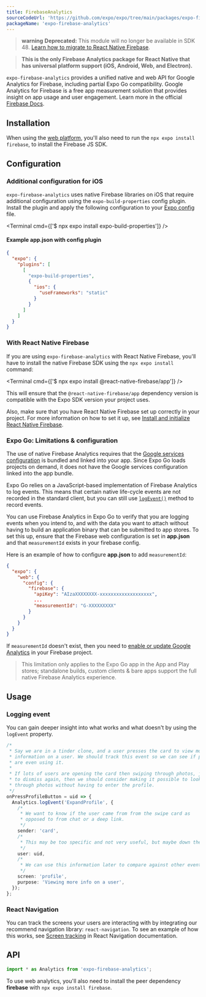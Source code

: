 ```yaml
---
title: FirebaseAnalytics
sourceCodeUrl: 'https://github.com/expo/expo/tree/main/packages/expo-firebase-analytics'
packageName: 'expo-firebase-analytics'
---
```



> **warning** **Deprecated:** This module will no longer be available in SDK 48. [Learn how to migrate to React Native Firebase](https://expo.fyi/firebase-migration-guide).

> **This is the only Firebase Analytics package for React Native that has universal platform support (iOS, Android, Web, and Electron).**

`expo-firebase-analytics` provides a unified native and web API for Google Analytics for Firebase, including partial Expo Go compatibility. Google Analytics for Firebase is a free app measurement solution that provides insight on app usage and user engagement.
Learn more in the official [Firebase Docs](https://firebase.google.com/docs/analytics/).

<PlatformsSection android emulator ios simulator web />

## Installation

<APIInstallSection />

When using the [web platform](/workflow/web/), you'll also need to run the `npx expo install firebase`, to install the Firebase JS SDK.

## Configuration

### Additional configuration for iOS

`expo-firebase-analytics` uses native Firebase libraries on iOS that require additional configuration using the `expo-build-properties` config plugin. Install the plugin and apply the following configuration to your [Expo config](/workflow/configuration/) file.

<Terminal cmd={['$ npx expo install expo-build-properties']} />

#### Example app.json with config plugin

```json app.json
{
  "expo": {
    "plugins": [
      [
        "expo-build-properties",
        {
          "ios": {
            "useFrameworks": "static"
          }
        }
      ]
    ]
  }
}
```

### With React Native Firebase

If you are using `expo-firebase-analytics` with React Native Firebase, you'll have to install the native Firebase SDK using the `npx expo install` command:

<Terminal cmd={['$ npx expo install @react-native-firebase/app']} />

This will ensure that the `@react-native-firebase/app` dependency version is compatible with the Expo SDK version your project uses.

Also, make sure that you have React Native Firebase set up correctly in your project. For more information on how to set it up, see [Install and initialize React Native Firebase](/guides/using-firebase/#install-and-initialize-react-native-firebase).

### Expo Go: Limitations & configuration

The use of native Firebase Analytics requires that the [Google services configuration](/guides/using-firebase/#step-4-provide-google-services-configuration) is bundled and linked into your app. Since Expo Go loads projects on demand, it does not have the Google services configuration linked into the app bundle.

Expo Go relies on a JavaScript-based implementation of Firebase Analytics to log events. This means that certain native life-cycle events are not recorded in the standard client, but you can still use [`logEvent()`](#analyticslogeventname-properties) method to record events.

You can use Firebase Analytics in Expo Go to verify that you are logging events when you intend to, and with the data you want to attach without having to build an application binary that can be submitted to app stores. To set this up, ensure that the Firebase web configuration is set in **app.json** and that `measurementId` exists in your firebase config.

Here is an example of how to configure **app.json** to add `measurementId`:

```json app.json
{
  "expo": {
    "web": {
      "config": {
        "firebase": {
          "apiKey": "AIzaXXXXXXXX-xxxxxxxxxxxxxxxxxxx",
          ...
          "measurementId": "G-XXXXXXXXX"
        }
      }
    }
  }
}
```

If `measurementId` doesn't exist, then you need to [enable or update Google Analytics](https://firebase.google.com/docs/analytics/get-started?platform=web) in your Firebase project.

> This limitation only applies to the Expo Go app in the App and Play stores; standalone builds, custom clients & bare apps support the full native Firebase Analytics experience.

## Usage

### Logging event

You can gain deeper insight into what works and what doesn't by using the `logEvent` property.

```ts
/*
 * Say we are in a tinder clone, and a user presses the card to view more
 * information on a user. We should track this event so we can see if people
 * are even using it.
 *
 * If lots of users are opening the card then swiping through photos, just
 * to dismiss again, then we should consider making it possible to look
 * through photos without having to enter the profile.
 */
onPressProfileButton = uid => {
  Analytics.logEvent('ExpandProfile', {
    /*
     * We want to know if the user came from from the swipe card as
     * opposed to from chat or a deep link.
     */
    sender: 'card',
    /*
     * This may be too specific and not very useful, but maybe down the line * we could investigate why a certain user is more popular than others.
     */
    user: uid,
    /*
     * We can use this information later to compare against other events.
     */
    screen: 'profile',
    purpose: 'Viewing more info on a user',
  });
};
```

### React Navigation

You can track the screens your users are interacting with by integrating our recommend navigation library: `react-navigation`. To see an example of how this works, see [Screen tracking](https://reactnavigation.org/docs/en/screen-tracking.html) in React Navigation documentation.

## API

```js
import * as Analytics from 'expo-firebase-analytics';
```

To use web analytics, you'll also need to install the peer dependency **firebase** with `npx expo install firebase`.

<APISection packageName="expo-firebase-analytics" apiName="Analytics" />
